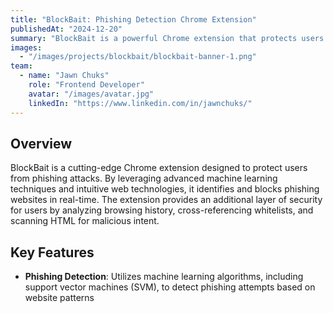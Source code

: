 ```yaml
---
title: "BlockBait: Phishing Detection Chrome Extension"
publishedAt: "2024-12-20"
summary: "BlockBait is a powerful Chrome extension that protects users from phishing attacks using advanced machine learning and reliable detection mechanisms."
images:
  - "/images/projects/blockbait/blockbait-banner-1.png"
team:
  - name: "Jawn Chuks"
    role: "Frontend Developer"
    avatar: "/images/avatar.jpg"
    linkedIn: "https://www.linkedin.com/in/jawnchuks/"
---
```


## Overview

BlockBait is a cutting-edge Chrome extension designed to protect users from phishing attacks. By leveraging advanced machine learning techniques and intuitive web technologies, it identifies and blocks phishing websites in real-time. The extension provides an additional layer of security for users by analyzing browsing history, cross-referencing whitelists, and scanning HTML for malicious intent.


## Key Features

- **Phishing Detection**: Utilizes machine learning algorithms, including support vector machines (SVM), to detect phishing attempts based on website patterns

